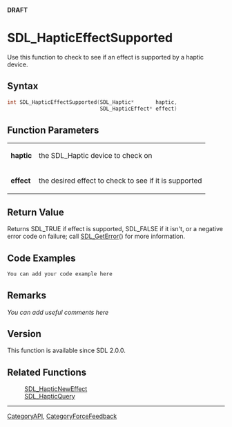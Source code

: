 <span color="red">'''DRAFT'''</span>

= SDL_HapticEffectSupported =
Use this function to check to see if an effect is supported by a haptic device.


== Syntax ==
<syntaxhighlight lang='c++'>
int SDL_HapticEffectSupported(SDL_Haptic*       haptic,
                              SDL_HapticEffect* effect)
</syntaxhighlight>

== Function Parameters ==
{|
|'''haptic'''
|the SDL_Haptic device to check on <!-- query --> 
|-
|'''effect'''
|the desired effect to check to see if it is supported
|}

== Return Value ==
Returns SDL_TRUE if effect is supported, SDL_FALSE if it isn't, or a negative error code on failure; call [[SDL_GetError]]() for more information.

== Code Examples ==
<syntaxhighlight lang='c++'>
You can add your code example here
</syntaxhighlight>

== Remarks ==
''You can add useful comments here''

== Version ==
This function is available since SDL 2.0.0.

== Related Functions ==
:[[SDL_HapticNewEffect]]
:[[SDL_HapticQuery]]

----
[[CategoryAPI]], [[CategoryForceFeedback]]
